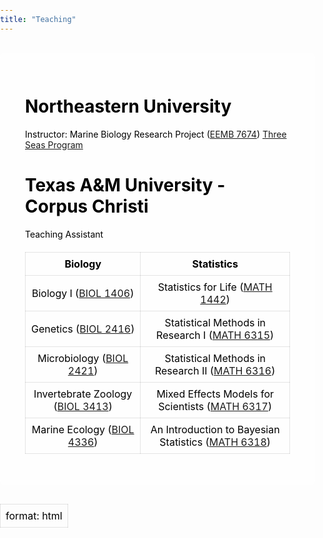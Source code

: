 ```yaml
---
title: "Teaching"
---
```


<!-- TODO - fix font, have name centered, have text all within fade out part of image, update text, add NEU 3seas -->

<div class="content-container">
  <h1>Northeastern University</h1>

  <p>Instructor: Marine Biology Research Project (<a href="https://catalog.northeastern.edu/course-descriptions/eemb/">EEMB 7674</a>) <a href="https://cos.northeastern.edu/marine-environmental-sciences/three-seas/">Three Seas Program</a></p>

  <h1>Texas A&M University - Corpus Christi</h1>
  <p>Teaching Assistant</p>

  <table>
    <thead>
      <tr>
        <th style="text-align:center">Biology</th>
        <th style="text-align:center">Statistics</th>
      </tr>
    </thead>
    <tbody>
      <tr>
        <td style="text-align:center">Biology I (<a href="https://catalog.tamucc.edu/search/?P=BIOL%201406">BIOL 1406</a>)</td>
        <td style="text-align:center">Statistics for Life (<a href="https://catalog.tamucc.edu/search/?P=MATH%201442">MATH 1442</a>)</td>
      </tr>
      <tr>
        <td style="text-align:center">Genetics (<a href="https://catalog.tamucc.edu/search/?P=BIOL%202416">BIOL 2416</a>)</td>
        <td style="text-align:center">Statistical Methods in Research I (<a href="https://catalog.tamucc.edu/search/?P=MATH%206315">MATH 6315</a>)</td>
      </tr>
      <tr>
        <td style="text-align:center">Microbiology (<a href="https://catalog.tamucc.edu/search/?P=BIOL%202421">BIOL 2421</a>)</td>
        <td style="text-align:center">Statistical Methods in Research II (<a href="https://catalog.tamucc.edu/search/?P=MATH%206316">MATH 6316</a>)</td>
      </tr>
      <tr>
        <td style="text-align:center">Invertebrate Zoology (<a href="https://catalog.tamucc.edu/search/?P=BIOL%203413">BIOL 3413</a>)</td>
        <td style="text-align:center">Mixed Effects Models for Scientists (<a href="https://catalog.tamucc.edu/search/?P=MATH%206317">MATH 6317</a>)</td>
      </tr>
      <tr>
        <td style="text-align:center">Marine Ecology (<a href="https://catalog.tamucc.edu/search/?P=BIOL%204336">BIOL 4336</a>)</td>
        <td style="text-align:center">An Introduction to Bayesian Statistics (<a href="https://catalog.tamucc.edu/search/?P=MATH%206318">MATH 6318</a>)</td>
      </tr>
    </tbody>
  </table>
</div>

---
format: html
---

<!-- Global site tag (gtag.js) - Google Analytics -->
<script async src="https://www.googletagmanager.com/gtag/js?id=G-XZNV2B7VTX"></script>
<script>
  window.dataLayer = window.dataLayer || [];
  function gtag(){dataLayer.push(arguments);}
  gtag('js', new Date());

  gtag('config', 'G-XZNV2B7VTX');
</script>


```{=html}
<style>
body {
   color: black;
   margin: 0;
   padding: 0;
   background: transparent;
}

.content-container {
   background: rgba(255,255,255, 0.8);
   max-width: 1000px;
   margin: 30px auto;
   padding: 30px 40px;
   border-radius: 8px;
   box-sizing: border-box;
}

table {
   width: 100%;
   border-collapse: collapse;
   margin: 20px 0;
}

th, td {
   color: black;
   text-align: center;
   padding: 8px;
   border: 1px solid rgba(0,0,0,0.1);
}

@media screen and (max-width: 480px) {
    html {
     background: url(img/barrel_sponge.jpg);
     background-size: cover;
     background-attachment: fixed;
     background-position: center;
     background-repeat: no-repeat;
    }
    
    .content-container {
     width: 95%;
     margin: 10px auto;
     padding: 20px;
    }
    
    table {
      font-size: 14px;
    }
}
</style>
```
